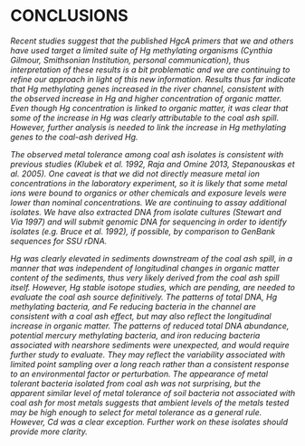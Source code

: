 # CONCLUSIONS

*Recent studies suggest that the published HgcA primers that we and others have used target a limited suite of Hg methylating organisms (Cynthia Gilmour, Smithsonian Institution, personal communication), thus interpretation of these results is a bit problematic and we are continuing to refine our approach in light of this new information. Results thus far indicate that Hg methylating genes increased in the river channel, consistent with the observed increase in Hg and higher concentration of organic matter. Even though Hg concentration is linked to organic matter, it was clear that some of the increase in Hg was clearly attributable to the coal ash spill. However, further analysis is needed to link the increase in Hg methylating genes to the coal-ash derived Hg.*

*The observed metal tolerance among coal ash isolates is consistent with previous studies (Klubek et al. 1992, Raja and Omine 2013, Stepanouskas et al. 2005). One caveat is that we did not directly measure metal ion concentrations in the laboratory experiment, so it is likely that some metal ions were bound to organics or other chemicals and exposure levels were lower than nominal concentrations. We are continuing to assay additional isolates. We have also extracted DNA from isolate cultures (Stewart and Via 1997) and will submit genomic DNA for sequencing
in order to identify isolates (e.g. Bruce et al. 1992), if possible, by comparison to GenBank sequences for SSU rDNA.*

*Hg was clearly elevated in sediments downstream of the coal ash spill, in a manner that was
independent of longitudinal changes in organic matter content of the sediments, thus very likely
derived from the coal ash spill itself. However, Hg stable isotope studies, which are pending, are
needed to evaluate the coal ash source definitively. The patterns of total DNA, Hg methylating
bacteria, and Fe reducing bacteria in the channel are consistent with a coal ash effect, but may
also reflect the longitudinal increase in organic matter. The patterns of reduced total DNA
abundance, potential mercury methylating bacteria, and iron reducing bacteria associated with
nearshore sediments were unexpected, and would require further study to evaluate. They may
reflect the variability associated with limited point sampling over a long reach rather than a
consistent response to an environmental factor or perturbation. The appearance of metal tolerant
bacteria isolated from coal ash was not surprising, but the apparent similar level of metal
tolerance of soil bacteria not associated with coal ash for most metals suggests that ambient
levels of the metals tested may be high enough to select for metal tolerance as a general
rule. However, Cd was a clear exception. Further work on these isolates should provide more
clarity.*